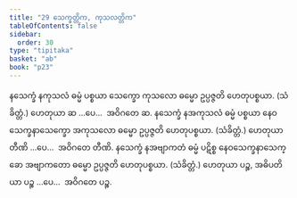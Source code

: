 ```yaml
---
title: "29 သေက္ခတ္တိက, ကုသလတ္တိက"
tableOfContents: false
sidebar:
  order: 30
type: "tipitaka"
basket: "ab"
book: "p23"
---
```



<DynamicBreadcrumb />

<Division number="38" book="p23" e="ch" v="40" p="414">

<Paragraph number="121" book="p23">
နသေက္ခံ နကုသလံ ဓမ္မံ ပစ္စယာ သေက္ခော ကုသလော ဓမ္မော ဥပ္ပဇ္ဇတိ ဟေတုပစ္စယာ. (သံခိတ္တံ.) ဟေတုယာ ဆ …ပေ…  အဝိဂတေ ဆ.
</Paragraph>

<Paragraph number="122" book="p23">
နသေက္ခံ နအကုသလံ ဓမ္မံ ပစ္စယာ နေဝသေက္ခနာသေက္ခော အကုသလော ဓမ္မော ဥပ္ပဇ္ဇတိ ဟေတုပစ္စယာ. (သံခိတ္တံ.) ဟေတုယာ တီဏိ …ပေ…  အဝိဂတေ တီဏိ.
</Paragraph>

<Paragraph number="123" book="p23">
နသေက္ခံ နအဗျာကတံ ဓမ္မံ ပဋိစ္စ နေဝသေက္ခနာသေက္ခော အဗျာကတော ဓမ္မော ဥပ္ပဇ္ဇတိ ဟေတုပစ္စယာ. (သံခိတ္တံ.) ဟေတုယာ ပဉ္စ, အဓိပတိယာ ပဉ္စ …ပေ…  အဝိဂတေ ပဉ္စ.
</Paragraph>
</Division>